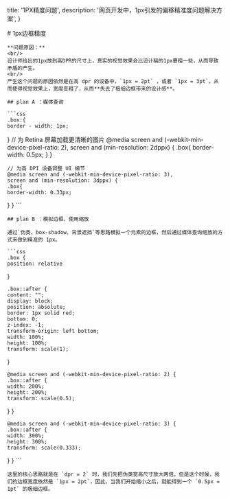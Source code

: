 
  title: '1PX精度问题',
  description: '网页开发中，1px引发的偏移精准度问题解决方案',
}

<MainContent>
  <article>
    # 1px边框精度

    **问题原因：**
    <br/>
    设计师给出的1px放到高DPR的尺寸上，真实的视觉效果会比设计稿的1px要粗一些，从而导致矛盾的产生。
    <br/>
    产生这个问题的原因依然是在高 dpr 的设备中，`1px = 2pt` ，或者 `1px = 3pt`。从而使得视觉效果上，宽度变粗了，从而**失去了极细边框带来的设计感**。

    ## plan A ：媒体查询

    ```css
    .box:{
    border - width: 1px;
  }
    // 为 Retina 屏幕加载更清晰的图片
    @media screen and (-webkit-min-device-pixel-ratio: 2),
    screen and (min-resolution: 2dppx) {
    .box{
    border-width: 0.5px;
  }
  }

    // 为高 DPI 设备调整 UI 细节
    @media screen and (-webkit-min-device-pixel-ratio: 3),
    screen and (min-resolution: 3dppx) {
    .box{
    border-width: 0.33px;
  }
  }
    ```

    ## plan B ：模拟边框，使用缩放

    通过`伪类、box-shadow、背景遮挡`等思路模拟一个元素的边框，然后通过媒体查询缩放的方式来做到精准的 1px。

    ```css
    .box {
    position: relative
  }

    .box::after {
    content: "";
    display: block;
    position: absolute;
    border: 1px solid red;
    bottom: 0;
    z-index: -1;
    transform-origin: left bottom;
    width: 100%;
    height: 100%;
    transform: scale(1);
  }

    @media screen and (-webkit-min-device-pixel-ratio: 2) {
    .box::after {
    width: 200%;
    height: 200%;
    transform: scale(0.5);
  }
  }

    @media screen and (-webkit-min-device-pixel-ratio: 3) {
    .box::after {
    width: 300%;
    height: 300%;
    transform: scale(0.333);
  }
  }
    ```


    这里的核心思路就是在 `dpr = 2` 时，我们先把伪类宽高尺寸放大两倍，但是这个时候，我们的边框宽度依然是 `1px = 2pt`，因此，当我们开始缩小之后，就能得到一个 `0.5px = 1pt` 的极细边框。

  </article>
  <Footer/>
</MainContent>